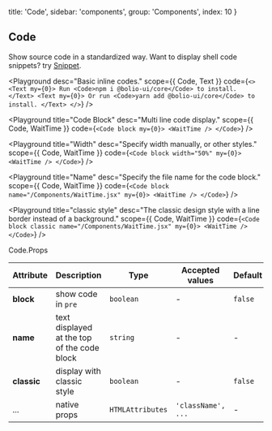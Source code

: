 
  title: 'Code',
  sidebar: 'components',
  group: 'Components',
  index: 10
}

## Code

Show source code in a standardized way. Want to display shell code snippets? try [Snippet](/docs/components/snippet).

<Playground
  desc="Basic inline codes."
  scope={{ Code, Text }}
  code={`
<>
  <Text my={0}>
    Run <Code>npm i @bolio-ui/core</Code> to install.
  </Text>
  <Text my={0}>
    Or run <Code>yarn add @bolio-ui/core</Code> to install.
  </Text>
</>
`}
/>

<Playground
  title="Code Block"
  desc="Multi line code display."
  scope={{ Code, WaitTime }}
  code={`
<Code block my={0}>
  <WaitTime />
</Code>
`}
/>

<Playground
  title="Width"
  desc="Specify width manually, or other styles."
  scope={{ Code, WaitTime }}
  code={`
<Code block width="50%" my={0}>
  <WaitTime />
</Code>
`}
/>

<Playground
  title="Name"
  desc="Specify the file name for the code block."
  scope={{ Code, WaitTime }}
  code={`
<Code block name="/Components/WaitTime.jsx" my={0}>
  <WaitTime />
</Code>
`}
/>

<Playground
  title="classic style"
  desc="The classic design style with a line border instead of a background."
  scope={{ Code, WaitTime }}
  code={`
<Code block classic name="/Components/WaitTime.jsx" my={0}>
  <WaitTime />
</Code>
`}
/>

<Attributes edit="/pages/docs/components/code.mdx">
<Attributes.Title>Code.Props</Attributes.Title>

| Attribute   | Description                                 | Type             | Accepted values    | Default |
| ----------- | ------------------------------------------- | ---------------- | ------------------ | ------- |
| **block**   | show code in `pre`                          | `boolean`        | -                  | `false` |
| **name**    | text displayed at the top of the code block | `string`         | -                  | -       |
| **classic** | display with classic style                  | `boolean`        | -                  | `false` |
| ...         | native props                                | `HTMLAttributes` | `'className', ...` | -       |

</Attributes>


